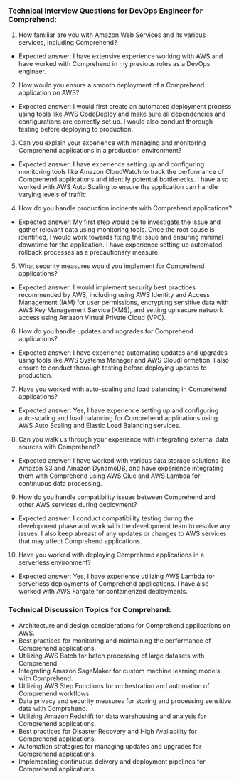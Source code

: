 

### Technical Interview Questions for DevOps Engineer for Comprehend:

1. How familiar are you with Amazon Web Services and its various services, including Comprehend?
- Expected answer: I have extensive experience working with AWS and have worked with Comprehend in my previous roles as a DevOps engineer.

2. How would you ensure a smooth deployment of a Comprehend application on AWS?
- Expected answer: I would first create an automated deployment process using tools like AWS CodeDeploy and make sure all dependencies and configurations are correctly set up. I would also conduct thorough testing before deploying to production.

3. Can you explain your experience with managing and monitoring Comprehend applications in a production environment?
- Expected answer: I have experience setting up and configuring monitoring tools like Amazon CloudWatch to track the performance of Comprehend applications and identify potential bottlenecks. I have also worked with AWS Auto Scaling to ensure the application can handle varying levels of traffic.

4. How do you handle production incidents with Comprehend applications?
- Expected answer: My first step would be to investigate the issue and gather relevant data using monitoring tools. Once the root cause is identified, I would work towards fixing the issue and ensuring minimal downtime for the application. I have experience setting up automated rollback processes as a precautionary measure.

5. What security measures would you implement for Comprehend applications?
- Expected answer: I would implement security best practices recommended by AWS, including using AWS Identity and Access Management (IAM) for user permissions, encrypting sensitive data with AWS Key Management Service (KMS), and setting up secure network access using Amazon Virtual Private Cloud (VPC).

6. How do you handle updates and upgrades for Comprehend applications?
- Expected answer: I have experience automating updates and upgrades using tools like AWS Systems Manager and AWS CloudFormation. I also ensure to conduct thorough testing before deploying updates to production.

7. Have you worked with auto-scaling and load balancing in Comprehend applications?
- Expected answer: Yes, I have experience setting up and configuring auto-scaling and load balancing for Comprehend applications using AWS Auto Scaling and Elastic Load Balancing services.

8. Can you walk us through your experience with integrating external data sources with Comprehend?
- Expected answer: I have worked with various data storage solutions like Amazon S3 and Amazon DynamoDB, and have experience integrating them with Comprehend using AWS Glue and AWS Lambda for continuous data processing.

9. How do you handle compatibility issues between Comprehend and other AWS services during deployment?
- Expected answer: I conduct compatibility testing during the development phase and work with the development team to resolve any issues. I also keep abreast of any updates or changes to AWS services that may affect Comprehend applications.

10. Have you worked with deploying Comprehend applications in a serverless environment?
- Expected answer: Yes, I have experience utilizing AWS Lambda for serverless deployments of Comprehend applications. I have also worked with AWS Fargate for containerized deployments.

### Technical Discussion Topics for Comprehend:

- Architecture and design considerations for Comprehend applications on AWS.
- Best practices for monitoring and maintaining the performance of Comprehend applications.
- Utilizing AWS Batch for batch processing of large datasets with Comprehend.
- Integrating Amazon SageMaker for custom machine learning models with Comprehend.
- Utilizing AWS Step Functions for orchestration and automation of Comprehend workflows.
- Data privacy and security measures for storing and processing sensitive data with Comprehend.
- Utilizing Amazon Redshift for data warehousing and analysis for Comprehend applications.
- Best practices for Disaster Recovery and High Availability for Comprehend applications.
- Automation strategies for managing updates and upgrades for Comprehend applications.
- Implementing continuous delivery and deployment pipelines for Comprehend applications.